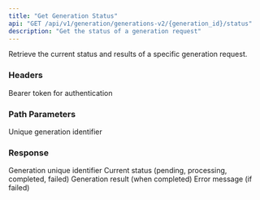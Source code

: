 ```yaml
---
title: "Get Generation Status"
api: "GET /api/v1/generation/generations-v2/{generation_id}/status"
description: "Get the status of a generation request"
---
```


Retrieve the current status and results of a specific generation request.

### Headers

<ParamField header="Authorization" type="string" required>
  Bearer token for authentication
</ParamField>

### Path Parameters

<ParamField path="generation_id" type="string" required>
  Unique generation identifier
</ParamField>

### Response

<ResponseField name="id" type="string">
  Generation unique identifier
</ResponseField>

<ResponseField name="status" type="string">
  Current status (pending, processing, completed, failed)
</ResponseField>

<ResponseField name="result" type="object">
  Generation result (when completed)
</ResponseField>

<ResponseField name="error" type="string">
  Error message (if failed)
</ResponseField>
